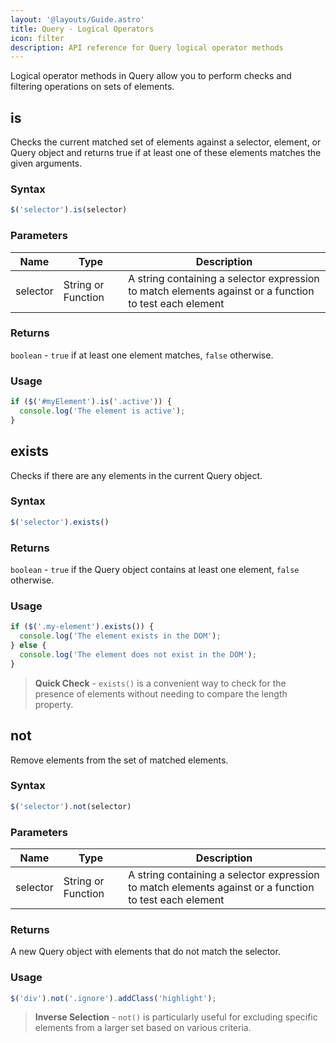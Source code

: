 ```yaml
---
layout: '@layouts/Guide.astro'
title: Query - Logical Operators
icon: filter
description: API reference for Query logical operator methods
---
```


Logical operator methods in Query allow you to perform checks and filtering operations on sets of elements.

## is

Checks the current matched set of elements against a selector, element, or Query object and returns true if at least one of these elements matches the given arguments.

### Syntax
```javascript
$('selector').is(selector)
```

### Parameters
| Name     | Type               | Description                      |
|----------|--------------------|----------------------------------|
| selector | String or Function | A string containing a selector expression to match elements against or a function to test each element |

### Returns
`boolean` - `true` if at least one element matches, `false` otherwise.

### Usage
```javascript
if ($('#myElement').is('.active')) {
  console.log('The element is active');
}
```

## exists

Checks if there are any elements in the current Query object.

### Syntax
```javascript
$('selector').exists()
```

### Returns
`boolean` - `true` if the Query object contains at least one element, `false` otherwise.

### Usage
```javascript
if ($('.my-element').exists()) {
  console.log('The element exists in the DOM');
} else {
  console.log('The element does not exist in the DOM');
}
```

> **Quick Check** - `exists()` is a convenient way to check for the presence of elements without needing to compare the length property.

## not

Remove elements from the set of matched elements.

### Syntax
```javascript
$('selector').not(selector)
```

### Parameters
| Name     | Type               | Description                      |
|----------|--------------------|----------------------------------|
| selector | String or Function | A string containing a selector expression to match elements against or a function to test each element |

### Returns
A new Query object with elements that do not match the selector.

### Usage
```javascript
$('div').not('.ignore').addClass('highlight');
```

> **Inverse Selection** - `not()` is particularly useful for excluding specific elements from a larger set based on various criteria.
